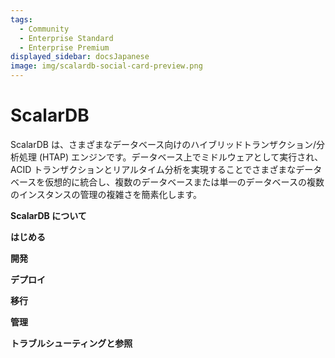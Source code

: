 ```yaml
---
tags:
  - Community
  - Enterprise Standard
  - Enterprise Premium
displayed_sidebar: docsJapanese
image: img/scalardb-social-card-preview.png
---
```


# ScalarDB


ScalarDB は、さまざまなデータベース向けのハイブリッドトランザクション/分析処理 (HTAP) エンジンです。データベース上でミドルウェアとして実行され、ACID トランザクションとリアルタイム分析を実現することでさまざまなデータベースを仮想的に統合し、複数のデータベースまたは単一のデータベースの複数のインスタンスの管理の複雑さを簡素化します。

**ScalarDB について**

<CardRowAbout />

**はじめる**

<CardRowQuickstart />

**開発**

<CardRowDevelop />

**デプロイ**

<CardRowDeploy />

**移行**

<CardRowMigrate />

**管理**

<CardRowManage />

**トラブルシューティングと参照**

<CardRowReference />
